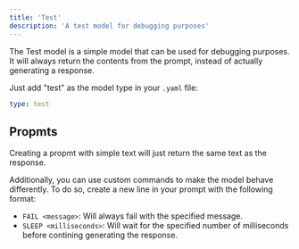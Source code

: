 ```yaml
---
title: 'Test'
description: 'A test model for debugging purposes'
---
```


The Test model is a simple model that can be used for debugging purposes. It will always return the contents from the prompt, instead of actually generating a response.

Just add "test" as the model type in your `.yaml` file:

```yaml prompts/test/source.yaml
type: test
```

## Propmts

Creating a propmt with simple text will just return the same text as the response.

Additionally, you can use custom commands to make the model behave differently. To do so, create a new line in your prompt with the following format:

 - `FAIL <message>`: Will always fail with the specified message.
 - `SLEEP <milliseconds>`: Will wait for the specified number of milliseconds before contining generating the response.

